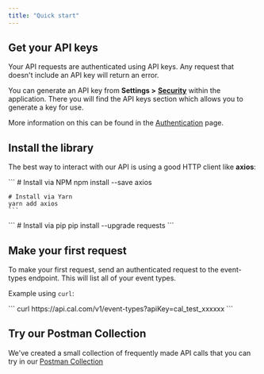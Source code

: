 ```yaml
---
title: "Quick start"
---
```


## Get your API keys

Your API requests are authenticated using API keys. Any request that doesn't include an API key will return an error.

You can generate an API key from **Settings >** [**Security**](https://app.cal.com/settings/security) within the application. There you will find the API keys section which allows you to generate a key for use.

More information on this can be found in the [Authentication](./authentication) page.

## Install the library

The best way to interact with our API is using a good HTTP client like **axios**:

<Tabs>
  <Tab title="Node">
    ```
    # Install via NPM
    npm install --save axios

    # Install via Yarn
    yarn add axios
    ```
  </Tab>
  <Tab title="Python">
    ```
    # Install via pip
    pip install --upgrade requests
    ```
  </Tab>
</Tabs>

## Make your first request

To make your first request, send an authenticated request to the event-types endpoint. This will list all of your event types.

Example using `curl`:

<Tabs>
  <Tab title="Curl">
    ```
    curl https://api.cal.com/v1/event-types?apiKey=cal_test_xxxxxx
    ```
  </Tab>
</Tabs>

## Try our Postman Collection

We've created a small collection of frequently made API calls that you can try in our [Postman Collection](https://www.postman.com/calcom/workspace/cd670dd8-b36d-4aee-8ab2-9044122e30d1/collection/20666831-b92a1d73-bfcc-4a5f-9ef5-cb117d49c904)
